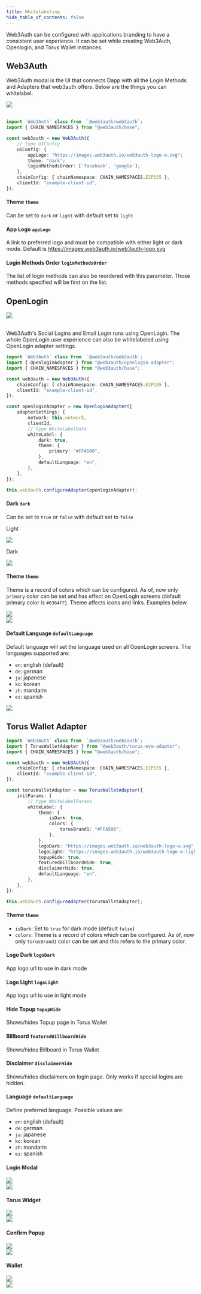 ```yaml
---
title: Whitelabeling
hide_table_of_contents: false
---
```


Web3Auth can be configured with applications branding to have a consistent user experience. It can be set while creating Web3Auth, Openlogin, and
Torus Wallet instances.

## Web3Auth

Web3Auth modal is the UI that connects Dapp with all the Login Methods and Adapters that web3auth offers. Below are the things you can whitelabel.

<div style={{ flexBasis: "300px", flexGrow: "1", textAlign: "center" }}>
  <img src="/contents/whitelabel-web3auth-modal.png" style={{ alignSelf: "center", maxWidth: "90%" }} />
</div>

<br />

```ts
import `Web3Auth` class from  `@web3auth/web3auth`;
import { CHAIN_NAMESPACES } from "@web3auth/base";

const web3auth = new Web3Auth({
    // type UIConfig
    uiConfig: {
        appLogo: "https://images.web3auth.io/web3auth-logo-w.svg";
        theme: "dark";
        loginMethodsOrder: ['facebook', 'google'];
    },
    chainConfig: { chainNamespace: CHAIN_NAMESPACES.EIP155 },
    clientId: "example-client-id",
});
```

#### Theme `theme`

Can be set to `dark` or `light` with default set to `light`

#### App Logo `appLogo`

A link to preferred logo and must be compatible with either light or dark mode. Default is https://images.web3auth.io/web3auth-logo.svg

#### Login Methods Order `loginMethodsOrder`

The list of login methods can also be reordered with this parameter. Those methods specified will be first on the list.

## OpenLogin

<div style={{ flexBasis: "300px", flexGrow: "1", textAlign: "center" }}>
  <img src="/contents/whitelabel-web3auth-modal-openlogin.png" style={{ alignSelf: "center", maxWidth: "400px" }} />
</div>

<br />

Web3Auth's Social Logins and Email Login runs using OpenLogin. The whole OpenLogin user experience can also be whitelabeled using OpenLogin adapter
settings.

```ts
import `Web3Auth` class from  `@web3auth/web3auth`;
import { OpenloginAdapter } from "@web3auth/openlogin-adapter";
import { CHAIN_NAMESPACES } from "@web3auth/base";

const web3auth = new Web3Auth({
    chainConfig: { chainNamespace: CHAIN_NAMESPACES.EIP155 },
    clientId: "example-client-id",
});

const openloginAdapter = new OpenloginAdapter({
    adapterSettings: {
        network: this.network,
        clientId,
        // type WhiteLabelData
        whiteLabel: {
            dark: true,
            theme: {
                primary: "#FFA500",
            },
            defaultLanguage: "en",
        },
    },
});

this.web3auth.configureAdapter(openloginAdapter);
```

#### Dark `dark`

Can be set to `true` or `false` with default set to `false`

Light

<div style={{ flexBasis: "300px", flexGrow: "1", textAlign: "center" }}>
  <img src="/contents/whitelabel-web3auth-openlogin-light.png" style={{ alignSelf: "center", maxWidth: "90%" }} />
</div>

Dark

<div style={{ flexBasis: "300px", flexGrow: "1", textAlign: "center" }}>
  <img src="/contents/whitelabel-web3auth-openlogin-dark.png" style={{ alignSelf: "center", maxWidth: "90%" }} />
</div>

#### Theme `theme`

Theme is a record of colors which can be configured. As of, now only `primary` color can be set and has effect on OpenLogin screens (default primary
color is `#0364FF`). Theme affects icons and links. Examples below.

<div style={{ flexBasis: "300px", flexGrow: "1", textAlign: "center" }}>
  <img src="/contents/whitelabel-web3auth-openlogin-theme1.png" style={{ alignSelf: "center", maxWidth: "90%" }} />
</div>

<div style={{ flexBasis: "300px", flexGrow: "1", textAlign: "center" }}>
  <img src="/contents/whitelabel-web3auth-openlogin-theme2.png" style={{ alignSelf: "center", maxWidth: "90%" }} />
</div>

#### Default Language `defaultLanguage`

Default language will set the language used on all OpenLogin screens. The languages supported are:

- `en`: english (default)
- `de`: german
- `ja`: japanese
- `ko`: korean
- `zh`: mandarin
- `es`: spanish

<div style={{ flexBasis: "300px", flexGrow: "1", textAlign: "center" }}>
  <img src="/contents/whitelabel-web3auth-openlogin-language.png" style={{ alignSelf: "center", maxWidth: "90%" }} />
</div>

## Torus Wallet Adapter

```ts
import `Web3Auth` class from  `@web3auth/web3auth`;
import { TorusWalletAdapter } from "@web3auth/torus-evm-adapter";
import { CHAIN_NAMESPACES } from "@web3auth/base";

const web3auth = new Web3Auth({
    chainConfig: { chainNamespace: CHAIN_NAMESPACES.EIP155 },
    clientId: "example-client-id",
});

const torusWalletAdapter = new TorusWalletAdapter({
    initParams: {
        // type WhiteLabelParams
        whiteLabel: {
            theme: {
                isDark: true,
                colors: {
                    torusBrand1: "#FFA500",
                },
            },
            logoDark: "https://images.web3auth.io/web3auth-logo-w.svg",
            logoLight: "https://images.web3auth.io/web3auth-logo-w-light.svg",
            topupHide: true,
            featuredBillboardHide: true,
            disclaimerHide: true,
            defaultLanguage: "en",
        },
    },
});

this.web3auth.configureAdapter(torusWalletAdapter);
```

#### Theme `theme`

- `isDark`: Set to `true` for dark mode (default `false`)
- `colors`: Theme is a record of colors which can be configured. As of, now only `torusBrand1` color can be set and this refers to the primary color.

#### Logo Dark `logoDark`

App logo url to use in dark mode

#### Logo Light `logoLight`

App logo url to use in light mode

#### Hide Topup `topupHide`

Shows/hides Topup page in Torus Wallet

#### Billboard `featuredBillboardHide`

Shows/hides Billboard in Torus Wallet

#### Disclaimer `disclaimerHide`

Shows/hides disclaimers on login page. Only works if special logins are hidden.

#### Language `defaultLanguage`

Define preferred language. Possible values are:

- `en`: english (default)
- `de`: german
- `ja`: japanese
- `ko`: korean
- `zh`: mandarin
- `es`: spanish

#### Login Modal

<div style={{ flexBasis: "300px", flexGrow: "1", textAlign: "left" }}>
  <img src="/contents/whitelabel-web3auth-wallet-modal1.png" style={{ alignSelf: "center", maxWidth: "60%" }} />
</div>

<div style={{ flexBasis: "300px", flexGrow: "1", textAlign: "left" }}>
  <img src="/contents/whitelabel-web3auth-wallet-modal2.png" style={{ alignSelf: "center", maxWidth: "90%" }} />
</div>

#### Torus Widget

<div style={{ flexBasis: "300px", flexGrow: "1", textAlign: "left" }}>
  <img src="/contents/whitelabel-web3auth-wallet-widget1.png" style={{ alignSelf: "center", maxWidth: "60%" }} />
</div>

<div style={{ flexBasis: "300px", flexGrow: "1", textAlign: "left" }}>
  <img src="/contents/whitelabel-web3auth-wallet-widget2.png" style={{ alignSelf: "center", maxWidth: "55%" }} />
</div>

#### Confirm Popup

<div style={{ flexBasis: "300px", flexGrow: "1", textAlign: "left" }}>
  <img src="/contents/whitelabel-web3auth-wallet-popup1.png" style={{ alignSelf: "center", maxWidth: "60%" }} />
</div>

<div style={{ flexBasis: "300px", flexGrow: "1", textAlign: "left" }}>
  <img src="/contents/whitelabel-web3auth-wallet-popup2.png" style={{ alignSelf: "center", maxWidth: "45%" }} />
</div>

#### Wallet

<div style={{ flexBasis: "300px", flexGrow: "1", textAlign: "left" }}>
  <img src="/contents/whitelabel-web3auth-wallet-wallet1.png" style={{ alignSelf: "center", maxWidth: "80%" }} />
</div>

<div style={{ flexBasis: "300px", flexGrow: "1", textAlign: "left" }}>
  <img src="/contents/whitelabel-web3auth-wallet-wallet2.png" style={{ alignSelf: "center", maxWidth: "76%" }} />
</div>
